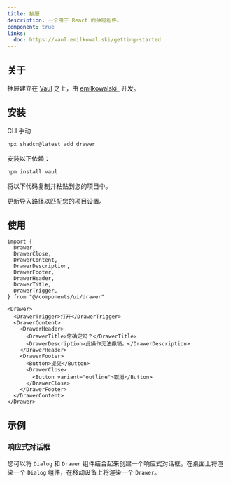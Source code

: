```yaml
---
title: 抽屉
description: 一个用于 React 的抽屉组件。
component: true
links:
  doc: https://vaul.emilkowal.ski/getting-started
---
```


<ComponentPreview name="drawer-demo" description="一个抽屉组件。" />

## 关于

抽屉建立在 [Vaul](https://github.com/emilkowalski/vaul) 之上，由 [emilkowalski\_](https://twitter.com/emilkowalski_) 开发。

## 安装

<CodeTabs>

<TabsList>
  <TabsTrigger value="cli">CLI</TabsTrigger>
  <TabsTrigger value="manual">手动</TabsTrigger>
</TabsList>
<TabsContent value="cli">

```bash
npx shadcn@latest add drawer
```

</TabsContent>

<TabsContent value="manual">

<Steps>

<Step>安装以下依赖：</Step>

```bash
npm install vaul
```

<Step>将以下代码复制并粘贴到您的项目中。</Step>

<ComponentSource name="drawer" />

<Step>更新导入路径以匹配您的项目设置。</Step>

</Steps>

</TabsContent>

</CodeTabs>

## 使用

```tsx showLineNumbers
import {
  Drawer,
  DrawerClose,
  DrawerContent,
  DrawerDescription,
  DrawerFooter,
  DrawerHeader,
  DrawerTitle,
  DrawerTrigger,
} from "@/components/ui/drawer"
```

```tsx showLineNumbers
<Drawer>
  <DrawerTrigger>打开</DrawerTrigger>
  <DrawerContent>
    <DrawerHeader>
      <DrawerTitle>您确定吗？</DrawerTitle>
      <DrawerDescription>此操作无法撤销。</DrawerDescription>
    </DrawerHeader>
    <DrawerFooter>
      <Button>提交</Button>
      <DrawerClose>
        <Button variant="outline">取消</Button>
      </DrawerClose>
    </DrawerFooter>
  </DrawerContent>
</Drawer>
```

## 示例

### 响应式对话框

您可以将 `Dialog` 和 `Drawer` 组件结合起来创建一个响应式对话框。在桌面上将渲染一个 `Dialog` 组件，在移动设备上将渲染一个 `Drawer`。

<ComponentPreview name="drawer-dialog" />
